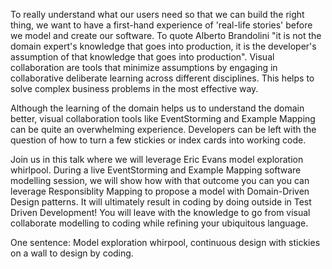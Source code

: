 To really understand what our users need so that we can build the right thing, we want to have a first-hand experience of 'real-life stories' before we model and create our software. To quote Alberto Brandolini "it is not the domain expert's knowledge that goes into production, it is the developer's assumption of that knowledge that goes into production". Visual collaboration are tools that minimize assumptions by engaging in collaborative deliberate learning across different disciplines. This helps to solve complex business problems in the most effective way.

Although the learning of the domain helps us to understand the domain better, visual collaboration tools like EventStorming and Example Mapping can be quite an overwhelming experience. Developers can be left with the question of how to turn a few stickies or index cards into working code.

Join us in this talk where we will leverage Eric Evans model exploration whirlpool. During a live EventStorming and Example Mapping software modelling session, we will show how with that outcome you can you can leverage Responsiblity Mapping to propose a model with Domain-Driven Design patterns. It will ultimately result in coding by doing outside in Test Driven Development! You will leave with the knowledge to go from visual collaborate modelling to coding while refining your ubiquitous language.

One sentence: Model exploration whirpool, continuous design with stickies on a wall to design by coding.
